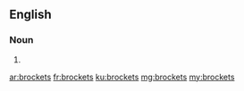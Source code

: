 ==English==

===Noun===
{{head|en|noun plural form}}

# {{plural of|brocket|lang=en}}

[[ar:brockets]]
[[fr:brockets]]
[[ku:brockets]]
[[mg:brockets]]
[[my:brockets]]